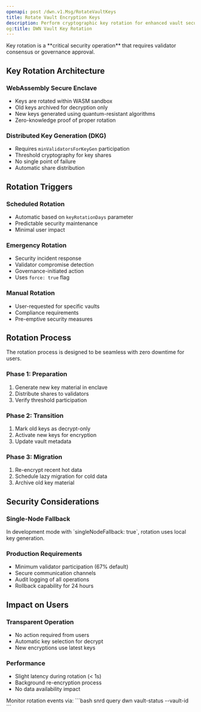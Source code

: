 ```yaml
---
openapi: post /dwn.v1.Msg/RotateVaultKeys
title: Rotate Vault Encryption Keys
description: Perform cryptographic key rotation for enhanced vault security
og:title: DWN Vault Key Rotation
---
```


<Warning>
  Key rotation is a **critical security operation** that requires validator consensus or governance approval.
</Warning>

## Key Rotation Architecture

### WebAssembly Secure Enclave
- Keys are rotated within WASM sandbox
- Old keys archived for decryption only
- New keys generated using quantum-resistant algorithms
- Zero-knowledge proof of proper rotation

### Distributed Key Generation (DKG)
- Requires `minValidatorsForKeyGen` participation
- Threshold cryptography for key shares
- No single point of failure
- Automatic share distribution

## Rotation Triggers

### Scheduled Rotation
- Automatic based on `keyRotationDays` parameter
- Predictable security maintenance
- Minimal user impact

### Emergency Rotation
- Security incident response
- Validator compromise detection
- Governance-initiated action
- Uses `force: true` flag

### Manual Rotation
- User-requested for specific vaults
- Compliance requirements
- Pre-emptive security measures

## Rotation Process

<Info>
  The rotation process is designed to be seamless with zero downtime for users.
</Info>

### Phase 1: Preparation
1. Generate new key material in enclave
2. Distribute shares to validators
3. Verify threshold participation

### Phase 2: Transition
1. Mark old keys as decrypt-only
2. Activate new keys for encryption
3. Update vault metadata

### Phase 3: Migration
1. Re-encrypt recent hot data
2. Schedule lazy migration for cold data
3. Archive old key material

## Security Considerations

### Single-Node Fallback
<Note>
  In development mode with `singleNodeFallback: true`, rotation uses local key generation.
</Note>

### Production Requirements
- Minimum validator participation (67% default)
- Secure communication channels
- Audit logging of all operations
- Rollback capability for 24 hours

## Impact on Users

### Transparent Operation
- No action required from users
- Automatic key selection for decrypt
- New encryptions use latest keys

### Performance
- Slight latency during rotation (< 1s)
- Background re-encryption process
- No data availability impact

<Tip>
  Monitor rotation events via:
  ```bash
  snrd query dwn vault-status --vault-id <id>
  ```
</Tip>
